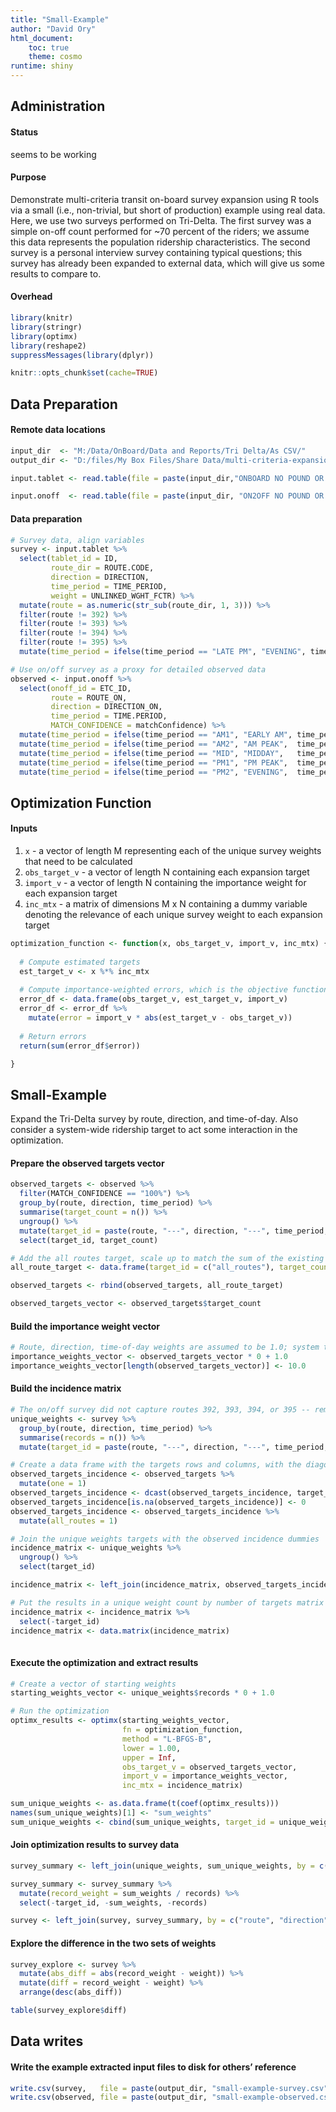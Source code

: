 ```yaml
---
title: "Small-Example"
author: "David Ory"
html_document:
    toc: true
    theme: cosmo
runtime: shiny
---
```


## Administration

#### Status
seems to be working

#### Purpose
Demonstrate multi-criteria transit on-board survey expansion using R tools via a small (i.e., non-trivial, but short of production) example using real data.  Here, we use two surveys performed on Tri-Delta.  The first survey was a simple on-off count performed for ~70 percent of the riders; we assume this data represents the population ridership characteristics.  The second survey is a personal interview survey containing typical questions; this survey has already been expanded to external data, which will give us some results to compare to.

#### Overhead
```r
library(knitr)
library(stringr)
library(optimx)
library(reshape2)
suppressMessages(library(dplyr))
```

```r
knitr::opts_chunk$set(cache=TRUE)
```

## Data Preparation
#### Remote data locations
```r
input_dir  <- "M:/Data/OnBoard/Data and Reports/Tri Delta/As CSV/"
output_dir <- "D:/files/My Box Files/Share Data/multi-criteria-expansion/"

input.tablet <- read.table(file = paste(input_dir,"ONBOARD NO POUND OR SINGLE QUOTE.csv", sep = ""), header = TRUE, sep = ",", stringsAsFactors = FALSE)

input.onoff  <- read.table(file = paste(input_dir, "ON2OFF NO POUND OR SINGLE QUOTE.csv", sep = ""), header = TRUE, sep = ",", stringsAsFactors = FALSE)

```

#### Data preparation
```r
# Survey data, align variables
survey <- input.tablet %>%
  select(tablet_id = ID, 
         route_dir = ROUTE.CODE, 
         direction = DIRECTION, 
         time_period = TIME_PERIOD, 
         weight = UNLINKED_WGHT_FCTR) %>%
  mutate(route = as.numeric(str_sub(route_dir, 1, 3))) %>%
  filter(route != 392) %>%
  filter(route != 393) %>%
  filter(route != 394) %>%
  filter(route != 395) %>%
  mutate(time_period = ifelse(time_period == "LATE PM", "EVENING", time_period))

# Use on/off survey as a proxy for detailed observed data
observed <- input.onoff %>%
  select(onoff_id = ETC_ID, 
         route = ROUTE_ON, 
         direction = DIRECTION_ON, 
         time_period = TIME.PERIOD, 
         MATCH_CONFIDENCE = matchConfidence) %>%
  mutate(time_period = ifelse(time_period == "AM1", "EARLY AM", time_period)) %>%
  mutate(time_period = ifelse(time_period == "AM2", "AM PEAK",  time_period)) %>%
  mutate(time_period = ifelse(time_period == "MID", "MIDDAY",   time_period)) %>%
  mutate(time_period = ifelse(time_period == "PM1", "PM PEAK",  time_period)) %>%
  mutate(time_period = ifelse(time_period == "PM2", "EVENING",  time_period))
````


## Optimization Function
#### Inputs
1. `x` - a vector of length M representing each of the unique survey weights that need to be calculated
2. `obs_target_v` - a vector of length N containing each expansion target
3. `import_v` - a vector of length N containing the importance weight for each expansion target
4. `inc_mtx` - a matrix of dimensions M x N containing a dummy variable denoting the relevance of each unique survey weight to each expansion target
```r
optimization_function <- function(x, obs_target_v, import_v, inc_mtx) {
  
  # Compute estimated targets 
  est_target_v <- x %*% inc_mtx
  
  # Compute importance-weighted errors, which is the objective function
  error_df <- data.frame(obs_target_v, est_target_v, import_v)
  error_df <- error_df %>%
    mutate(error = import_v * abs(est_target_v - obs_target_v))
  
  # Return errors
  return(sum(error_df$error))

}

```

## Small-Example
Expand the Tri-Delta survey by route, direction, and time-of-day.  Also consider a system-wide ridership target to act some interaction in the optimization.

#### Prepare the observed targets vector
```r
observed_targets <- observed %>%
  filter(MATCH_CONFIDENCE == "100%") %>%
  group_by(route, direction, time_period) %>%
  summarise(target_count = n()) %>%
  ungroup() %>%
  mutate(target_id = paste(route, "---", direction, "---", time_period, sep = "")) %>%
  select(target_id, target_count)

# Add the all routes target, scale up to match the sum of the existing survey weights (9849)
all_route_target <- data.frame(target_id = c("all_routes"), target_count = c(9849))

observed_targets <- rbind(observed_targets, all_route_target)

observed_targets_vector <- observed_targets$target_count

```

#### Build the importance weight vector
```r
# Route, direction, time-of-day weights are assumed to be 1.0; system target (last element) is more important with a weight of 10.0
importance_weights_vector <- observed_targets_vector * 0 + 1.0
importance_weights_vector[length(observed_targets_vector)] <- 10.0

```

#### Build the incidence matrix
```r
# The on/off survey did not capture routes 392, 393, 394, or 395 -- remove from survey
unique_weights <- survey %>%
  group_by(route, direction, time_period) %>%
  summarise(records = n()) %>%
  mutate(target_id = paste(route, "---", direction, "---", time_period, sep = ""))

# Create a data frame with the targets rows and columns, with the diagonal set at 1, and all_routes column set to 1
observed_targets_incidence <- observed_targets %>%
  mutate(one = 1)
observed_targets_incidence <- dcast(observed_targets_incidence, target_id ~ target_id, value.var = "one")
observed_targets_incidence[is.na(observed_targets_incidence)] <- 0
observed_targets_incidence <- observed_targets_incidence %>%
  mutate(all_routes = 1)

# Join the unique weights targets with the observed incidence dummies
incidence_matrix <- unique_weights %>%
  ungroup() %>%
  select(target_id)

incidence_matrix <- left_join(incidence_matrix, observed_targets_incidence, by = c("target_id"))

# Put the results in a unique weight count by number of targets matrix
incidence_matrix <- incidence_matrix %>%
  select(-target_id)
incidence_matrix <- data.matrix(incidence_matrix)
  
```

#### Execute the optimization and extract results
```r
# Create a vector of starting weights
starting_weights_vector <- unique_weights$records * 0 + 1.0

# Run the optimization
optimx_results <- optimx(starting_weights_vector,
                         fn = optimization_function,
                         method = "L-BFGS-B",
                         lower = 1.00,
                         upper = Inf,
                         obs_target_v = observed_targets_vector,
                         import_v = importance_weights_vector,
                         inc_mtx = incidence_matrix)

sum_unique_weights <- as.data.frame(t(coef(optimx_results)))
names(sum_unique_weights)[1] <- "sum_weights"
sum_unique_weights <- cbind(sum_unique_weights, target_id = unique_weights$target_id)

```

#### Join optimization results to survey data
```r
survey_summary <- left_join(unique_weights, sum_unique_weights, by = c("target_id"))

survey_summary <- survey_summary %>%
  mutate(record_weight = sum_weights / records) %>%
  select(-target_id, -sum_weights, -records)

survey <- left_join(survey, survey_summary, by = c("route", "direction", "time_period"))

```

#### Explore the difference in the two sets of weights
```r
survey_explore <- survey %>%
  mutate(abs_diff = abs(record_weight - weight)) %>%
  mutate(diff = record_weight - weight) %>%
  arrange(desc(abs_diff))

table(survey_explore$diff)

```

## Data writes
#### Write the example extracted input files to disk for others' reference
```r
write.csv(survey,   file = paste(output_dir, "small-example-survey.csv", sep = ""),   row.names = FALSE, quote = F)
write.csv(observed, file = paste(output_dir, "small-example-observed.csv", sep = ""), row.names = FALSE, quote = F)

```

